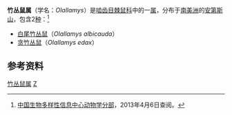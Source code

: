 {{Automatic taxobox
| taxon = Olallamys
| authority = [[路易斯·埃蒙斯|Emmons]]，1988
}}
'''竹丛鼠属'''（学名：''Olallamys''）是[[啮齿目|啮齿目]][[棘鼠科|棘鼠科]]中的一[[属_(生物)|属]]，分布于[[南美洲|南美洲]]的[[安第斯山|安第斯山]]，包含2[[物种|种]]：<ref>[http://zd1.brim.ac.cn/Mnamelist.asp?x_L_name=Olallamys&z_L_name=LIKE%2C%27%25%2C%25%27 中国生物多样性信息中心动物学分部]{{dead link|date=2018年4月 |bot=InternetArchiveBot |fix-attempted=yes }}，2013年4月6日查阅。</ref>
*[[白尾竹丛鼠|白尾竹丛鼠]]（''Olallamys albicauda''）
*[[贪竹丛鼠|贪竹丛鼠]]（''Olallamys edax''）

==参考资料==
{{reflist}}
{{Taxonbar}}
[[Category:竹丛鼠属|]]
[[Category:1988年描述的分类群|Z]]